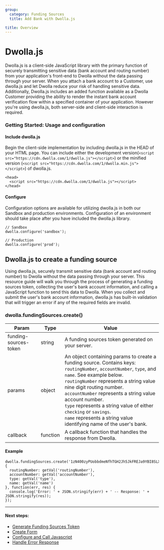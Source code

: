 ```yaml
---
group:
  category: Funding Sources
  title: Add Bank with Dwolla.js

title: Overview
---
```


# Dwolla.js

Dwolla.js is a client-side JavaScript library with the primary function of securely transmitting sensitive data (bank account and routing number) from your application's front-end to Dwolla without the data passing through your server. When you attach a bank account to a Customer, use dwolla.js and let Dwolla reduce your risk of handling sensitive data. Additionally, Dwolla.js includes an added function available as a Dwolla Customer providing the ability to render the instant bank account verification flow within a specified container of your application. However you're using dwolla.js, both server-side and client-side interaction is required.

### Getting Started: Usage and configuration

#### Include dwolla.js

Begin the client-side implementation by including dwolla.js in the HEAD of your HTML page. You can include either the development version(`<script src="https://cdn.dwolla.com/1/dwolla.js"></script>`) or the minified version (`<script src="https://cdn.dwolla.com/1/dwolla.min.js"></script>`) of dwolla.js.

```htmlnoselect
<head>
  <script src="https://cdn.dwolla.com/1/dwolla.js"></script>
</head>
```

#### Configure

Configuration options are available for utilizing dwolla.js in both our Sandbox and production environments. Configuration of an environment should take place after you have included the dwolla.js library.

```javascriptnoselect
// Sandbox
dwolla.configure('sandbox');

// Production
dwolla.configure('prod');
```

## Dwolla.js to create a funding source

Using dwolla.js, securely transmit sensitive data (bank account and routing number) to Dwolla without the data passing through your server. This resource guide will walk you through the process of generating a funding sources token, collecting the user's bank account information, and calling a JavaScript function to send this data to Dwolla. When you collect and submit the user's bank account information, dwolla.js has built-in validation that will trigger an error if any of the required fields are invalid.

### dwolla.fundingSources.create()

| Param                 | Type     | Value                                                                                                                                                                                                                                                                                                                                                                                                                                                |
| --------------------- | -------- | ---------------------------------------------------------------------------------------------------------------------------------------------------------------------------------------------------------------------------------------------------------------------------------------------------------------------------------------------------------------------------------------------------------------------------------------------------- |
| funding-sources-token | string   | A funding sources token generated on your server.                                                                                                                                                                                                                                                                                                                                                                                                    |
| params                | object   | An object containing params to create a funding source. Contains keys: `routingNumber`, `accountNumber`, `type`, and `name`. See example below. <br /> `routingNumber` represents a string value nine digit routing number. <br /> `accountNumber` represents a string value account number. <br /> `type` represents a string value of either `checking` or `savings`. <br /> `name` represents a string value identifying name of the user's bank. |
| callback              | function | A callback function that handles the response from Dwolla.                                                                                                                                                                                                                                                                                                                                                                                           |

#### Example

```javascriptnoselect
dwolla.fundingSources.create('1zN400zyPUobbdmeNfhTGH2Jh5JkFREJa9YBI8SLXp0ERXNTMT', {
  routingNumber: getVal('routingNumber'),
  accountNumber: getVal('accountNumber'),
  type: getVal('type'),
  name: getVal('name')
}, function(err, res) {
  console.log('Error: ' + JSON.stringify(err) + ' -- Response: ' + JSON.stringify(res));
});
```

---

#### Next steps:

- [Generate Funding Sources Token](https://developers.dwolla.com/guides/funding-sources/dwolla-js/create-funding-sources-token)
- [Create Form](https://developers.dwolla.com/guides/funding-sources/dwolla-js/create-form)
- [Configure and Call Javascript](https://developers.dwolla.com/guides/funding-sources/dwolla-js/configure)
- [Handle Error Response](https://developers.dwolla.com/guides/funding-sources/dwolla-js/handle-errors)

